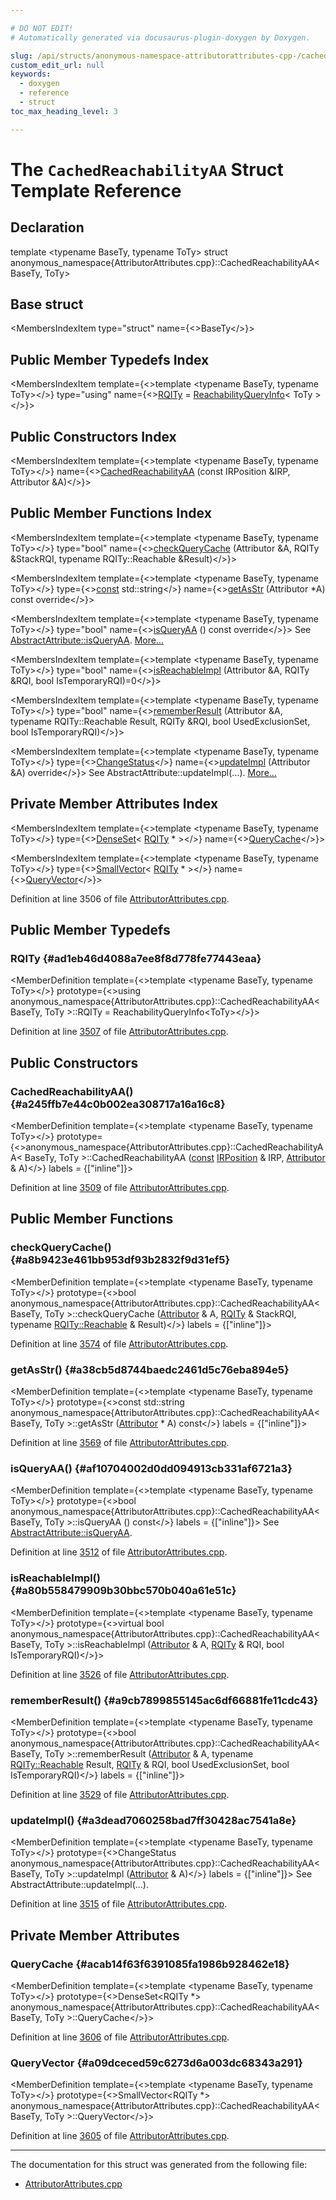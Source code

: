 ```yaml
---

# DO NOT EDIT!
# Automatically generated via docusaurus-plugin-doxygen by Doxygen.

slug: /api/structs/anonymous-namespace-attributorattributes-cpp-/cachedreachabilityaa
custom_edit_url: null
keywords:
  - doxygen
  - reference
  - struct
toc_max_heading_level: 3

---
```





# The `CachedReachabilityAA` Struct Template Reference

<DoxygenPage pluginConfig={pluginConfig}>



## Declaration

<CodeBlock>template &lt;typename BaseTy, typename ToTy&gt;
struct anonymous_namespace{AttributorAttributes.cpp}::CachedReachabilityAA&lt;BaseTy, ToTy&gt;</CodeBlock>

## Base struct

<MembersIndex>

<MembersIndexItem
  type="struct"
  name={<>BaseTy</>}>
</MembersIndexItem>

</MembersIndex>

## Public Member Typedefs Index

<MembersIndex>

<MembersIndexItem
  template={<>template &lt;typename BaseTy, typename ToTy&gt;</>}
  type="using"
  name={<><a href="#ad1eb46d4088a7ee8f8d778fe77443eaa">RQITy</a> = <a href="/docs/api/structs/reachabilityqueryinfo">ReachabilityQueryInfo</a>&lt; ToTy &gt;</>}>
</MembersIndexItem>

</MembersIndex>

## Public Constructors Index

<MembersIndex>

<MembersIndexItem
  template={<>template &lt;typename BaseTy, typename ToTy&gt;</>}
  name={<><a href="#a245ffb7e44c0b002ea308717a16a16c8">CachedReachabilityAA</a> (const IRPosition &amp;IRP, Attributor &amp;A)</>}>
</MembersIndexItem>

</MembersIndex>

## Public Member Functions Index

<MembersIndex>

<MembersIndexItem
  template={<>template &lt;typename BaseTy, typename ToTy&gt;</>}
  type="bool"
  name={<><a href="#a8b9423e461bb953df93b2832f9d31ef5">checkQueryCache</a> (Attributor &amp;A, RQITy &amp;StackRQI, typename RQITy::Reachable &amp;Result)</>}>
</MembersIndexItem>

<MembersIndexItem
  template={<>template &lt;typename BaseTy, typename ToTy&gt;</>}
  type={<><a href="/docs/api/files/lib/lib/target/lib/target/aarch64/aarch64promoteconstant-cpp/#a90f8350fecae261c25be85d38b451bff">const</a> std::string</>}
  name={<><a href="#a38cb5d8744baedc2461d5c76eba894e5">getAsStr</a> (Attributor &#42;A) const override</>}>
</MembersIndexItem>

<MembersIndexItem
  template={<>template &lt;typename BaseTy, typename ToTy&gt;</>}
  type="bool"
  name={<><a href="#af10704002d0dd094913cb331af6721a3">isQueryAA</a> () const override</>}>
See <a href="/docs/api/structs/llvm/abstractattribute/#acbb5972050711bdc2fa4a18ec8f49802">AbstractAttribute::isQueryAA</a>. <a href="#af10704002d0dd094913cb331af6721a3">More...</a>
</MembersIndexItem>

<MembersIndexItem
  template={<>template &lt;typename BaseTy, typename ToTy&gt;</>}
  type="bool"
  name={<><a href="#a80b558479909b30bbc570b040a61e51c">isReachableImpl</a> (Attributor &amp;A, RQITy &amp;RQI, bool IsTemporaryRQI)=0</>}>
</MembersIndexItem>

<MembersIndexItem
  template={<>template &lt;typename BaseTy, typename ToTy&gt;</>}
  type="bool"
  name={<><a href="#a9cb7899855145ac6df66881fe11cdc43">rememberResult</a> (Attributor &amp;A, typename RQITy::Reachable Result, RQITy &amp;RQI, bool UsedExclusionSet, bool IsTemporaryRQI)</>}>
</MembersIndexItem>

<MembersIndexItem
  template={<>template &lt;typename BaseTy, typename ToTy&gt;</>}
  type={<><a href="/docs/api/namespaces/llvm/#acd850975ae5042cacb64a9d0ea4715f3">ChangeStatus</a></>}
  name={<><a href="#a3dead7060258bad7ff30428ac7541a8e">updateImpl</a> (Attributor &amp;A) override</>}>
See AbstractAttribute::updateImpl(...). <a href="#a3dead7060258bad7ff30428ac7541a8e">More...</a>
</MembersIndexItem>

</MembersIndex>

## Private Member Attributes Index

<MembersIndex>

<MembersIndexItem
  template={<>template &lt;typename BaseTy, typename ToTy&gt;</>}
  type={<><a href="/docs/api/classes/llvm/denseset">DenseSet</a>&lt; <a href="#ad1eb46d4088a7ee8f8d778fe77443eaa">RQITy</a> &#42; &gt;</>}
  name={<><a href="#acab14f63f6391085fa1986b928462e18">QueryCache</a></>}>
</MembersIndexItem>

<MembersIndexItem
  template={<>template &lt;typename BaseTy, typename ToTy&gt;</>}
  type={<><a href="/docs/api/classes/llvm/smallvector">SmallVector</a>&lt; <a href="#ad1eb46d4088a7ee8f8d778fe77443eaa">RQITy</a> &#42; &gt;</>}
  name={<><a href="#a09dceced59c6273d6a003dc68343a291">QueryVector</a></>}>
</MembersIndexItem>

</MembersIndex>


Definition at line 3506 of file <a href="/docs/api/files/lib/lib/transforms/lib/transforms/ipo/attributorattributes-cpp">AttributorAttributes.cpp</a>.

<SectionDefinition>

## Public Member Typedefs

### RQITy {#ad1eb46d4088a7ee8f8d778fe77443eaa}

<MemberDefinition
  template={<>template &lt;typename BaseTy, typename ToTy&gt;</>}
  prototype={<>using anonymous&#95;namespace&#123;AttributorAttributes.cpp&#125;::CachedReachabilityAA&lt; BaseTy, ToTy &gt;::RQITy =  ReachabilityQueryInfo&lt;ToTy&gt;</>}>

Definition at line <a href="/docs/api/files/lib/lib/transforms/lib/transforms/ipo/attributorattributes-cpp/#l03507">3507</a> of file <a href="/docs/api/files/lib/lib/transforms/lib/transforms/ipo/attributorattributes-cpp">AttributorAttributes.cpp</a>.
</MemberDefinition>

</SectionDefinition>

<SectionDefinition>

## Public Constructors

### CachedReachabilityAA() {#a245ffb7e44c0b002ea308717a16a16c8}

<MemberDefinition
  template={<>template &lt;typename BaseTy, typename ToTy&gt;</>}
  prototype={<>anonymous&#95;namespace&#123;AttributorAttributes.cpp&#125;::CachedReachabilityAA&lt; BaseTy, ToTy &gt;::CachedReachabilityAA (<a href="/docs/api/files/lib/lib/target/lib/target/aarch64/aarch64promoteconstant-cpp/#a90f8350fecae261c25be85d38b451bff">const</a> <a href="/docs/api/structs/llvm/irposition">IRPosition</a> &amp; IRP, <a href="/docs/api/structs/llvm/attributor">Attributor</a> &amp; A)</>}
  labels = {["inline"]}>

Definition at line <a href="/docs/api/files/lib/lib/transforms/lib/transforms/ipo/attributorattributes-cpp/#l03509">3509</a> of file <a href="/docs/api/files/lib/lib/transforms/lib/transforms/ipo/attributorattributes-cpp">AttributorAttributes.cpp</a>.
</MemberDefinition>

</SectionDefinition>

<SectionDefinition>

## Public Member Functions

### checkQueryCache() {#a8b9423e461bb953df93b2832f9d31ef5}

<MemberDefinition
  template={<>template &lt;typename BaseTy, typename ToTy&gt;</>}
  prototype={<>bool anonymous&#95;namespace&#123;AttributorAttributes.cpp&#125;::CachedReachabilityAA&lt; BaseTy, ToTy &gt;::checkQueryCache (<a href="/docs/api/structs/llvm/attributor">Attributor</a> &amp; A, <a href="#ad1eb46d4088a7ee8f8d778fe77443eaa">RQITy</a> &amp; StackRQI, typename <a href="/docs/api/structs/reachabilityqueryinfo/#a41f34b69e17cfbc9bda7385be0d90eaa">RQITy::Reachable</a> &amp; Result)</>}
  labels = {["inline"]}>

Definition at line <a href="/docs/api/files/lib/lib/transforms/lib/transforms/ipo/attributorattributes-cpp/#l03574">3574</a> of file <a href="/docs/api/files/lib/lib/transforms/lib/transforms/ipo/attributorattributes-cpp">AttributorAttributes.cpp</a>.
</MemberDefinition>

### getAsStr() {#a38cb5d8744baedc2461d5c76eba894e5}

<MemberDefinition
  template={<>template &lt;typename BaseTy, typename ToTy&gt;</>}
  prototype={<>const std::string anonymous&#95;namespace&#123;AttributorAttributes.cpp&#125;::CachedReachabilityAA&lt; BaseTy, ToTy &gt;::getAsStr (<a href="/docs/api/structs/llvm/attributor">Attributor</a> &#42; A) const</>}
  labels = {["inline"]}>

Definition at line <a href="/docs/api/files/lib/lib/transforms/lib/transforms/ipo/attributorattributes-cpp/#l03569">3569</a> of file <a href="/docs/api/files/lib/lib/transforms/lib/transforms/ipo/attributorattributes-cpp">AttributorAttributes.cpp</a>.
</MemberDefinition>

### isQueryAA() {#af10704002d0dd094913cb331af6721a3}

<MemberDefinition
  template={<>template &lt;typename BaseTy, typename ToTy&gt;</>}
  prototype={<>bool anonymous&#95;namespace&#123;AttributorAttributes.cpp&#125;::CachedReachabilityAA&lt; BaseTy, ToTy &gt;::isQueryAA () const</>}
  labels = {["inline"]}>
See <a href="/docs/api/structs/llvm/abstractattribute/#acbb5972050711bdc2fa4a18ec8f49802">AbstractAttribute::isQueryAA</a>.

Definition at line <a href="/docs/api/files/lib/lib/transforms/lib/transforms/ipo/attributorattributes-cpp/#l03512">3512</a> of file <a href="/docs/api/files/lib/lib/transforms/lib/transforms/ipo/attributorattributes-cpp">AttributorAttributes.cpp</a>.
</MemberDefinition>

### isReachableImpl() {#a80b558479909b30bbc570b040a61e51c}

<MemberDefinition
  template={<>template &lt;typename BaseTy, typename ToTy&gt;</>}
  prototype={<>virtual bool anonymous&#95;namespace&#123;AttributorAttributes.cpp&#125;::CachedReachabilityAA&lt; BaseTy, ToTy &gt;::isReachableImpl (<a href="/docs/api/structs/llvm/attributor">Attributor</a> &amp; A, <a href="#ad1eb46d4088a7ee8f8d778fe77443eaa">RQITy</a> &amp; RQI, bool IsTemporaryRQI)</>}>

Definition at line <a href="/docs/api/files/lib/lib/transforms/lib/transforms/ipo/attributorattributes-cpp/#l03526">3526</a> of file <a href="/docs/api/files/lib/lib/transforms/lib/transforms/ipo/attributorattributes-cpp">AttributorAttributes.cpp</a>.
</MemberDefinition>

### rememberResult() {#a9cb7899855145ac6df66881fe11cdc43}

<MemberDefinition
  template={<>template &lt;typename BaseTy, typename ToTy&gt;</>}
  prototype={<>bool anonymous&#95;namespace&#123;AttributorAttributes.cpp&#125;::CachedReachabilityAA&lt; BaseTy, ToTy &gt;::rememberResult (<a href="/docs/api/structs/llvm/attributor">Attributor</a> &amp; A, typename <a href="/docs/api/structs/reachabilityqueryinfo/#a41f34b69e17cfbc9bda7385be0d90eaa">RQITy::Reachable</a> Result, <a href="#ad1eb46d4088a7ee8f8d778fe77443eaa">RQITy</a> &amp; RQI, bool UsedExclusionSet, bool IsTemporaryRQI)</>}
  labels = {["inline"]}>

Definition at line <a href="/docs/api/files/lib/lib/transforms/lib/transforms/ipo/attributorattributes-cpp/#l03529">3529</a> of file <a href="/docs/api/files/lib/lib/transforms/lib/transforms/ipo/attributorattributes-cpp">AttributorAttributes.cpp</a>.
</MemberDefinition>

### updateImpl() {#a3dead7060258bad7ff30428ac7541a8e}

<MemberDefinition
  template={<>template &lt;typename BaseTy, typename ToTy&gt;</>}
  prototype={<>ChangeStatus anonymous&#95;namespace&#123;AttributorAttributes.cpp&#125;::CachedReachabilityAA&lt; BaseTy, ToTy &gt;::updateImpl (<a href="/docs/api/structs/llvm/attributor">Attributor</a> &amp; A)</>}
  labels = {["inline"]}>
See AbstractAttribute::updateImpl(...).

Definition at line <a href="/docs/api/files/lib/lib/transforms/lib/transforms/ipo/attributorattributes-cpp/#l03515">3515</a> of file <a href="/docs/api/files/lib/lib/transforms/lib/transforms/ipo/attributorattributes-cpp">AttributorAttributes.cpp</a>.
</MemberDefinition>

</SectionDefinition>

<SectionDefinition>

## Private Member Attributes

### QueryCache {#acab14f63f6391085fa1986b928462e18}

<MemberDefinition
  template={<>template &lt;typename BaseTy, typename ToTy&gt;</>}
  prototype={<>DenseSet&lt;RQITy &#42;&gt; anonymous&#95;namespace&#123;AttributorAttributes.cpp&#125;::CachedReachabilityAA&lt; BaseTy, ToTy &gt;::QueryCache</>}>

Definition at line <a href="/docs/api/files/lib/lib/transforms/lib/transforms/ipo/attributorattributes-cpp/#l03606">3606</a> of file <a href="/docs/api/files/lib/lib/transforms/lib/transforms/ipo/attributorattributes-cpp">AttributorAttributes.cpp</a>.
</MemberDefinition>

### QueryVector {#a09dceced59c6273d6a003dc68343a291}

<MemberDefinition
  template={<>template &lt;typename BaseTy, typename ToTy&gt;</>}
  prototype={<>SmallVector&lt;RQITy &#42;&gt; anonymous&#95;namespace&#123;AttributorAttributes.cpp&#125;::CachedReachabilityAA&lt; BaseTy, ToTy &gt;::QueryVector</>}>

Definition at line <a href="/docs/api/files/lib/lib/transforms/lib/transforms/ipo/attributorattributes-cpp/#l03605">3605</a> of file <a href="/docs/api/files/lib/lib/transforms/lib/transforms/ipo/attributorattributes-cpp">AttributorAttributes.cpp</a>.
</MemberDefinition>

</SectionDefinition>

<hr/>

The documentation for this struct was generated from the following file:

<ul>
<li><a href="/docs/api/files/lib/lib/transforms/lib/transforms/ipo/attributorattributes-cpp">AttributorAttributes.cpp</a></li>
</ul>

</DoxygenPage>
